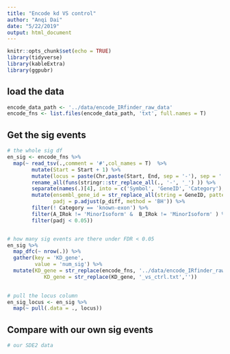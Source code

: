 ```yaml
---
title: "Encode kd VS control"
author: "Anqi Dai"
date: "5/22/2019"
output: html_document
---
```


```r
knitr::opts_chunk$set(echo = TRUE)
library(tidyverse)
library(kableExtra)
library(ggpubr)
```

## load the data

```r
encode_data_path <- '../data/encode_IRfinder_raw_data'
encode_fns <- list.files(encode_data_path, 'txt', full.names = T)

```

## Get the sig events

```r
# the whole sig df
en_sig <- encode_fns %>% 
  map(~ read_tsv(.,comment = '#',col_names = T)  %>%
        mutate(Start = Start + 1) %>%
        mutate(locus = paste(Chr,paste(Start, End, sep = '-'), sep = ':' ) ) %>%
        rename_all(funs(stringr::str_replace_all(., '-', '_') )) %>%
        separate(names(.)[4], into = c('Symbol', 'GeneID', 'Category'), sep = '/') %>%
        mutate(ensembl_gene_id = str_replace_all(string = GeneID, pattern = '\\..*$', replacement = ''),
               padj = p.adjust(p_diff, method = 'BH')) %>%
        filter(! Category == 'known-exon') %>%
        filter(A_IRok != 'MinorIsoform' &  B_IRok != 'MinorIsoform' ) %>%
        filter(padj < 0.05))


# how many sig events are there under FDR < 0.05
en_sig %>% 
  map_dfc(~ nrow(.)) %>%
  gather(key = 'KD_gene', 
         value = 'num_sig') %>%
  mutate(KD_gene = str_replace(encode_fns, '../data/encode_IRfinder_raw_data/',''),
            KD_gene = str_replace(KD_gene, '_vs_ctrl.txt',''))
  
```


```r
# pull the locus column
en_sig_locus <- en_sig %>%
  map(~ pull(.data = ., locus))
```

## Compare with our own sig events

```r
# our SDE2 data



```

